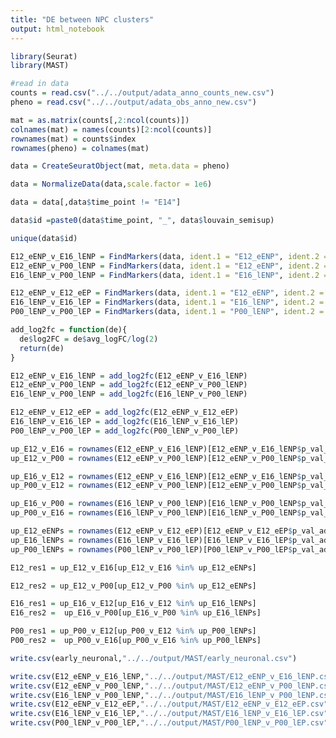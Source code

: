 ```yaml
---
title: "DE between NPC clusters"
output: html_notebook
---
```




```r
library(Seurat)
library(MAST)
```

```r
#read in data
counts = read.csv("../../output/adata_anno_counts_new.csv")
pheno = read.csv("../../output/adata_obs_anno_new.csv")

mat = as.matrix(counts[,2:ncol(counts)])
colnames(mat) = names(counts)[2:ncol(counts)]
rownames(mat) = counts$index
rownames(pheno) = colnames(mat)
```

```r
data = CreateSeuratObject(mat, meta.data = pheno)
```

```r
data = NormalizeData(data,scale.factor = 1e6)
```
```r
data = data[,data$time_point != "E14"]
```


```r
data$id =paste0(data$time_point, "_", data$louvain_semisup)
```

```r
unique(data$id)
```
```r
E12_eENP_v_E16_lENP = FindMarkers(data, ident.1 = "E12_eENP", ident.2 = "E16_lENP", test.use = "MAST", latent.vars = "nFeature_RNA", group.by = "id")
E12_eENP_v_P00_lENP = FindMarkers(data, ident.1 = "E12_eENP", ident.2 = "P00_lENP", test.use = "MAST", latent.vars = "nFeature_RNA", group.by = "id")
E16_lENP_v_P00_lENP = FindMarkers(data, ident.1 = "E16_lENP", ident.2 = "P00_lENP", test.use = "MAST", latent.vars = "nFeature_RNA", group.by = "id")

E12_eENP_v_E12_eEP = FindMarkers(data, ident.1 = "E12_eENP", ident.2 = "E12_eEP", test.use = "MAST", latent.vars = "nFeature_RNA", group.by = "id")
E16_lENP_v_E16_lEP = FindMarkers(data, ident.1 = "E16_lENP", ident.2 = "E16_lEP1", test.use = "MAST", latent.vars = "nFeature_RNA", group.by = "id")
P00_lENP_v_P00_lEP = FindMarkers(data, ident.1 = "P00_lENP", ident.2 = "P00_lEP2", test.use = "MAST", latent.vars = "nFeature_RNA", group.by = "id")
```

```r
add_log2fc = function(de){
  de$log2FC = de$avg_logFC/log(2)
  return(de)
}
```

```r
E12_eENP_v_E16_lENP = add_log2fc(E12_eENP_v_E16_lENP)
E12_eENP_v_P00_lENP = add_log2fc(E12_eENP_v_P00_lENP)
E16_lENP_v_P00_lENP = add_log2fc(E16_lENP_v_P00_lENP)

E12_eENP_v_E12_eEP = add_log2fc(E12_eENP_v_E12_eEP)
E16_lENP_v_E16_lEP = add_log2fc(E16_lENP_v_E16_lEP)
P00_lENP_v_P00_lEP = add_log2fc(P00_lENP_v_P00_lEP)
```

```r
up_E12_v_E16 = rownames(E12_eENP_v_E16_lENP)[E12_eENP_v_E16_lENP$p_val_adj <= 0.01 & E12_eENP_v_E16_lENP$log2FC >= 1]
up_E12_v_P00 = rownames(E12_eENP_v_P00_lENP)[E12_eENP_v_P00_lENP$p_val_adj <= 0.01 & E12_eENP_v_P00_lENP$log2FC >= 1]

up_E16_v_E12 = rownames(E12_eENP_v_E16_lENP)[E12_eENP_v_E16_lENP$p_val_adj <= 0.01 & E12_eENP_v_E16_lENP$log2FC <= -1]
up_P00_v_E12 = rownames(E12_eENP_v_P00_lENP)[E12_eENP_v_P00_lENP$p_val_adj <= 0.01 & E12_eENP_v_P00_lENP$log2FC <= -1]

up_E16_v_P00 = rownames(E16_lENP_v_P00_lENP)[E16_lENP_v_P00_lENP$p_val_adj <= 0.01 & E12_eENP_v_E16_lENP$log2FC >= 1]
up_P00_v_E16 = rownames(E16_lENP_v_P00_lENP)[E16_lENP_v_P00_lENP$p_val_adj <= 0.01 & E12_eENP_v_E16_lENP$log2FC <= -1]

up_E12_eENPs = rownames(E12_eENP_v_E12_eEP)[E12_eENP_v_E12_eEP$p_val_adj <= 0.01 & E12_eENP_v_E12_eEP$log2FC >= 1]
up_E16_lENPs = rownames(E16_lENP_v_E16_lEP)[E16_lENP_v_E16_lEP$p_val_adj <= 0.01 & E16_lENP_v_E16_lEP$log2FC >= 1]
up_P00_lENPs = rownames(P00_lENP_v_P00_lEP)[P00_lENP_v_P00_lEP$p_val_adj <= 0.01 & P00_lENP_v_P00_lEP$log2FC >= 1]
```

```r
E12_res1 = up_E12_v_E16[up_E12_v_E16 %in% up_E12_eENPs]
```

```r
E12_res2 = up_E12_v_P00[up_E12_v_P00 %in% up_E12_eENPs]
```

```r
E16_res1 = up_E16_v_E12[up_E16_v_E12 %in% up_E16_lENPs]
E16_res2 =  up_E16_v_P00[up_E16_v_P00 %in% up_E16_lENPs]
```

```r
P00_res1 = up_P00_v_E12[up_P00_v_E12 %in% up_P00_lENPs]
P00_res2 =  up_P00_v_E16[up_P00_v_E16 %in% up_P00_lENPs]
```

```r
write.csv(early_neuronal,"../../output/MAST/early_neuronal.csv")
```

```r
write.csv(E12_eENP_v_E16_lENP,"../../output/MAST/E12_eENP_v_E16_lENP.csv")
write.csv(E12_eENP_v_P00_lENP,"../../output/MAST/E12_eENP_v_P00_lENP.csv")
write.csv(E16_lENP_v_P00_lENP,"../../output/MAST/E16_lENP_v_P00_lENP.csv")
write.csv(E12_eENP_v_E12_eEP,"../../output/MAST/E12_eENP_v_E12_eEP.csv")
write.csv(E16_lENP_v_E16_lEP,"../../output/MAST/E16_lENP_v_E16_lEP.csv")
write.csv(P00_lENP_v_P00_lEP,"../../output/MAST/P00_lENP_v_P00_lEP.csv")
```

